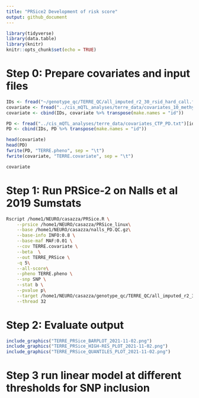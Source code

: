 ```yaml
---
title: "PRSice2 Development of risk score"
output: github_document
---
```


```r
library(tidyverse)
library(data.table)
library(knitr)
knitr::opts_chunk$set(echo = TRUE)
```
# Step 0: Prepare covariates and input files
```r
IDs <- fread("~/genotype_qc/TERRE_QC/all_imputed_r2_30_rsid_hard_call.fam")[, .(FID = V1, IID = V2)]
covariate <- fread("../cis_mQTL_analyses/terre_data/covariates_10_methy_PC.txt")[id != "head_trauma_loc"]
covariate <- cbind(IDs, covariate %>% transpose(make.names = "id"))

PD <- fread("../cis_mQTL_analyses/terre_data/covariates_CTP_PD.txt")[id == "PD"]
PD <- cbind(IDs, PD %>% transpose(make.names = "id"))

head(covariate)
head(PD)
fwrite(PD, "TERRE.pheno", sep = "\t")
fwrite(covariate, "TERRE.covariate", sep = "\t")
```
```r
covariate
```


# Step 1: Run PRSice-2 on Nalls et al 2019 Sumstats
```bash
Rscript /home1/NEURO/casazza/PRSice.R \
    --prsice /home1/NEURO/casazza/PRSice_linux\
    --base /home1/NEURO/casazza/nalls_PD.QC.gz\
    --base-info INFO:0.8 \
    --base-maf MAF:0.01 \
    --cov TERRE.covariate \
    --beta  \
    --out TERRE_PRSice \
    -q 5\
    --all-score\
    --pheno TERRE.pheno \
    --snp SNP \
    --stat b \
    --pvalue p\
    --target /home1/NEURO/casazza/genotype_qc/TERRE_QC/all_imputed_r2_30_rsid_hard_call \
    --thread 32

```
# Step 2: Evaluate output
```r
include_graphics("TERRE_PRSice_BARPLOT_2021-11-02.png")
include_graphics("TERRE_PRSice_HIGH-RES_PLOT_2021-11-02.png")
include_graphics("TERRE_PRSice_QUANTILES_PLOT_2021-11-02.png")
```


# Step 3 run linear model at different thresholds for SNP inclusion
```r

```

